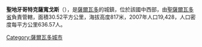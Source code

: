 <!-- 檔案不存在 [[Image:Stgo_Texacuangos_Alcaldia.jpg|right]] ，可從英文維基百科取得 -->
'''聖地牙哥特克薩寬戈斯'''（{{lang-es|Santiago Texacuangos}}），是[[薩爾瓦多|薩爾瓦多]]的城鎮，位於該國中西部，由[[聖薩爾瓦多省|聖薩爾瓦多省]]負責管轄，面積30.52平方公里，海拔高度817米，2007年人口19,428，人口密度每平方公里636.57人。

{{coord|13|39|N|89|07|W|region:SV_type:city_source:GNS-enwiki|display=title}}

{{ElSalvador-geo-stub}}
[[Category:薩爾瓦多城市|Category:薩爾瓦多城市]]